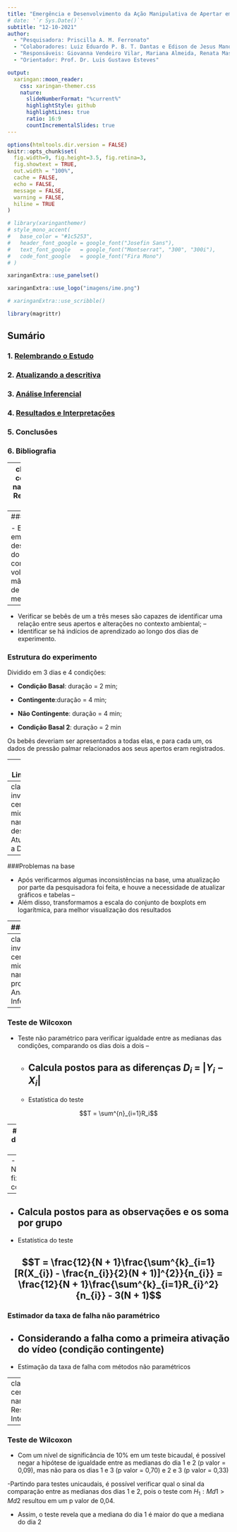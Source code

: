 ```yaml
---
title: "Emergência e Desenvolvimento da Ação Manipulativa de Apertar em bebês de 1 a 3 meses de idade"
# date: '`r Sys.Date()`'
subtitle: "12-10-2021"
author: 
  - "Pesquisadora: Priscilla A. M. Ferronato"
  - "Colaboradores: Luiz Eduardo P. B. T. Dantas e Edison de Jesus Manoel"
  - "Responsáveis: Giovanna Vendeiro Vilar, Mariana Almeida, Renata Massami Hirota"
  - "Orientador: Prof. Dr. Luis Gustavo Esteves"

output:
  xaringan::moon_reader:
    css: xaringan-themer.css
    nature:
      slideNumberFormat: "%current%"
      highlightStyle: github
      highlightLines: true
      ratio: 16:9
      countIncrementalSlides: true
---
```


```r
options(htmltools.dir.version = FALSE)
knitr::opts_chunk$set(
  fig.width=9, fig.height=3.5, fig.retina=3,
  fig.showtext = TRUE,
  out.width = "100%",
  cache = FALSE,
  echo = FALSE,
  message = FALSE, 
  warning = FALSE,
  hiline = TRUE
)
```

```r
# library(xaringanthemer)
# style_mono_accent(
#   base_color = "#1c5253",
#   header_font_google = google_font("Josefin Sans"),
#   text_font_google   = google_font("Montserrat", "300", "300i"),
#   code_font_google   = google_font("Fira Mono")
# )
```

```r
xaringanExtra::use_panelset()
```

```r
xaringanExtra::use_logo("imagens/ime.png")
```

```r
# xaringanExtra::use_scribble()
```

```r
library(magrittr)
```


## Sumário

### 1. [Relembrando o Estudo](#estudo)
### 2. [Atualizando a descritiva](#descritiva)
### 3. [Análise Inferencial](#processo)
### 4. [Resultados e Interpretações](#teste)
### 5. Conclusões
### 6. Bibliografia

---
class: inverse center middle
name: estudo
# Relembrando o Estudo

---
### Objetivo

- Entender a emergência e desenvolvimento do comportamento voluntário das mãos 
em bebês de até três meses de idade;
--
- Verificar se bebês de um a três meses são capazes de identificar uma relação 
entre seus apertos e alterações no contexto ambiental;
--
- Identificar se há indícios de aprendizado ao longo dos dias de experimento.


### Estrutura do experimento

Dividido em 3 dias e 4 condições: 

- **Condição Basal**: duração = 2 min;  

- **Contingente**:duração = 4 min;  

- **Não Contingente**: duração = 4 min;  

- **Condição Basal 2**: duração = 2 min

Os bebês deveriam ser apresentados a todas elas, e para cada um, os dados de 
pressão palmar relacionados aos seus apertos eram registrados.


---
### Limitações

- Interrupção de alguns processos de coleta de dados; 
  
- Tempo de observação cortado para alguns bebês;  

- Número pequeno de participantes no estudo;

- Quantidade diferente de participantes em cada faixa etária;  

- Processo de aleatorização na ordem das condições Contingente e Não Contingente;

- Cruzamento de Grupo x Dia x Condição 
---
class: inverse center middle
name: descritiva
# Atualizando a Descritiva

---
###Problemas na base

- Após verificarmos algumas inconsistências na base, uma atualização por parte da 
pesquisadora foi feita, e houve a necessidade de atualizar gráficos e tabelas
--
- Além disso, transformamos a escala do conjunto de boxplots em logarítmica, 
para melhor visualização dos resultados

---
###Boxplots


---
class: inverse center middle
name: processo
# Análise Inferencial

---

### Teste de Wilcoxon

- Teste não paramétrico para verificar igualdade entre as medianas das condições, 
comparando os dias dois a dois
--
  - Calcula postos para as diferenças $D_i$ = $|Y_i - X_i|$
--
  - Estatística do teste
  
$$T = \sum^{n}_{i=1}R_i$$ 

---
### Teste de Kruskal Wallis

- Teste não paramétrico para verificar a igualdade de distribuições entre os grupos
--
- Necessário fixar dia e condição
--
  - Calcula postos para as observações e os soma por grupo
--  
  - Estatística do teste
  
$$T = \frac{12}{N + 1}\frac{\sum^{k}_{i=1}[R(X_{i}) - \frac{n_{i}}{2}(N + 1)]^{2}}{n_{i}} = \frac{12}{N + 1}\frac{\sum^{k}_{i=1}R_{i}^2}{n_{i}} - 3(N + 1)$$ 
---
### Estimador da taxa de falha não paramétrico

- Considerando a falha como a primeira ativação do vídeo (condição contingente)
--
- Estimação da taxa de falha com métodos não paramétricos


---
class: inverse center middle
name: teste
# Resultados e Interpretações

---

### Teste de Wilcoxon

- Com um nível de significância de 10% em um teste bicaudal, é possível negar a 
hipótese de igualdade entre as medianas do dia 1 e 2 (p valor = 0,09), mas não 
para os dias 1 e 3 (p valor = 0,70) e 2 e 3 (p valor = 0,33)

-Partindo para testes unicaudais, é possível verificar qual o sinal da comparação
entre as medianas dos dias 1 e 2, pois o teste com $H_1 : Md1 > Md2$ resultou em um p valor de 0,04.

- Assim, o teste revela que a mediana do dia 1 é maior do que a mediana do dia 2
